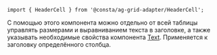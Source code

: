 
<RemadeInfo
  commponentName="HeaderCell"
  apiUrl="https://www.ag-grid.com/react-data-grid/component-header/"
/>

```tsx
import { HeaderCell } from '@consta/ag-grid-adapter/HeaderCell';
```

С помощью этого компонента можно отдельно от всей таблицы управлять размерами и выравниванием текста в заголовке, а также указывать необходимые свойства компонента
[Text](##LIBS.LIB.STAND/lib:uikit/stand:components-text-stable).
Применяется к заголовку определённого столбца.

<HeaderCellExample />
